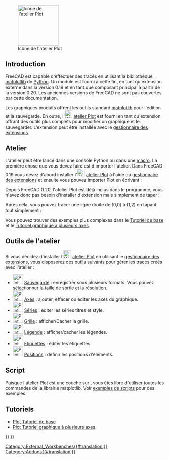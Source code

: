 <languages/>

[[Image:Workbench_Plot.svg|thumb|128px|Icône de l'atelier Plot]]

{{TOCright}}

== Introduction ==

FreeCAD est capable d'effectuer des tracés en utilisant la bibliothèque [https://matplotlib.org/ matplotlib] de [[Python/fr|Python]]. Un module est fourni à cette fin, en tant qu'extension externe dans la version 0.19 et en tant que composant principal à partir de la version 0.20. Les anciennes versions de FreeCAD ne sont pas couvertes par cette documentation.

Les graphiques produits offrent les outils standard [https://matplotlib.org/ matplotlib] pour l'édition et la sauvegarde. En outre, l'[[Image:Workbench_Plot.svg|24px]] [[Plot_Workbench/fr|atelier Plot]] est fourni en tant qu'extension offrant des outils plus complets pour modifier un graphique et le sauvegarder. L'extension peut être installée avec le [[Std_AddonMgr/fr|gestionnaire des extensions]].

<span id="Module"></span>
==Atelier==

L'atelier peut être lancé dans une console Python ou dans une [[Macros/fr|macro]]. La première chose que vous devez faire est d'importer l'atelier. Dans FreeCAD 0.19 vous devez d'abord installer l'[[Image:Workbench_Plot.svg|24px]] [[Plot_Workbench/fr|atelier Plot]] à l'aide du [[Std_AddonMgr/fr|gestionnaire des extensions]] et ensuite vous pouvez importer Plot en écrivant :

{{Code|code=
from freecad.plot import Plot
}}

Depuis FreeCAD 0.20, l'atelier Plot est déjà inclus dans le programme, vous n'avez donc pas besoin d'installer d'extension mais simplement de taper :

{{Code|code=
from FreeCAD.Plot import Plot
}}

Après cela, vous pouvez tracer une ligne droite de (0,0) à (1,2) en tapant tout simplement :

{{Code|code=
Plot.plot([0, 1], [0, 2])
}}

Vous pouvez trouver des exemples plus complexes dans le [[Plot_Basic_tutorial/fr|Tutoriel de base]] et le [[Plot_MultiAxes_tutorial/fr|Tutoriel graphique à plusieurs axes]].

<span id="Workbench_Tools"></span>
==Outils de l'atelier==

Si vous décidez d'installer l'[[Image:Workbench_Plot.svg|24px]] [[Plot_Workbench/fr|atelier Plot]] en utilisant le [[Std_AddonMgr/fr|gestionnaire des extensions]], vous disposerez des outils suivants pour gérer les tracés créés avec l'atelier :

* [[Image:Plot_Save.svg|32px]] [[Plot_Save/fr|Sauvegarde]] : enregistrer sous plusieurs formats. Vous pouvez sélectionner la taille de sortie et la résolution.
* [[Image:Plot_Axes.svg|32px]] [[Plot_Axes/fr|Axes]] : ajouter, effacer ou éditer les axes du graphique.
* [[Image:Plot_Series.svg|32px]] [[Plot_Series/fr|Séries]] : éditer les séries titres et style.
* [[Image:Plot_Grid.svg|32px]] [[Plot_Grid/fr|Grille]] : afficher/Cacher la grille.
* [[Image:Plot_Legend.svg|32px]] [[Plot_Legend/fr|Légende]] : afficher/cacher les légendes.
* [[Image:Plot_Labels.svg|32px]] [[Plot_Labels/fr|Etiquettes]] : éditer les étiquettes.
* [[Image:Plot_Positions.svg|32px]] [[Plot_Positions/fr|Positions]] : définir les positions d'éléments.

<span id="Scripting"></span>
==Script==

Puisque l'atelier Plot est une couche sur {{incode|matplotlib}}, vous êtes libre d'utiliser toutes les commandes de la librairie matplotlib.
Voir [[Scripting_and_macros/fr|exemples de scripts]] pour des exemples.

<span id="Tutorial"></span>
==Tutoriels==

*[[Plot_Basic_tutorial/fr|Plot Tutoriel de base]]
*[[Plot_MultiAxes_tutorial/fr|Plot Tutoriel graphique à plusieurs axes]].


{{Plot_Tools_navi{{#translation:}}}}
{{Userdocnavi{{#translation:}}}}
[[Category:External_Workbenches{{#translation:}}]]
[[Category:Addons{{#translation:}}]]
